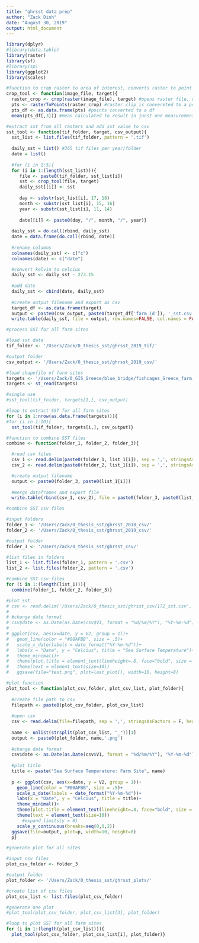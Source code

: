 ```yaml
---
title: "ghrsst data prep"
author: "Zack Dinh"
date: "August 30, 2019"
output: html_document
---
```


```r
library(dplyr)
#library(data.table)
library(raster)
library(sf)
#library(sp)
library(ggplot2)
library(scales)
```

```r
#function to crop raster to area of interest, converts raster to point
crop_tool <- function(image_file, target){
  raster_crop <- crop(raster(image_file), target) #opens raster file, clips raster to target (target is opened in a prior step)
  pts <- rasterToPoints(raster_crop) #raster clip is convereted to a point
  pts_df <- as.data.frame(pts) #points converted to a df
  mean(pts_df[,3])} #mean calculated to result in junst one measurement
```

```r
#extract sst from all rasters and add sst value to csv
sst_tool <- function(tif_folder, target, csv_output){
  sst_list <- list.files(tif_folder, pattern = '.tif')
  
  daily_sst = list() #365 tif files per year/folder
  date = list()
  
  #for (i in 1:5){
  for (i in 1:(length(sst_list))){
     file <- paste0(tif_folder, sst_list[i])
     sst <- crop_tool(file, target)
     daily_sst[[i]] <- sst
     
     day <- substr(sst_list[i], 17, 18)
     month <- substr(sst_list[i], 15, 16)
     year <- substr(sst_list[i], 11, 14)
     
     date[[i]] <- paste0(day, "/", month, "/", year)}
  
  daily_sst = do.call(rbind, daily_sst)
  date = data.frame(do.call(rbind, date))
  
  #rename columns
  colnames(daily_sst) <- c("c")
  colnames(date) <- c("date")

  #convert kelvin to celcius
  daily_sst <- daily_sst - 273.15
  
  #add date 
  daily_sst <- cbind(date, daily_sst)
  
  #create output filename and export as csv
  target_df <- as.data.frame(target)
  output <- paste0(csv_output, paste0(target_df['farm_id']), '_sst.csv')
  write.table(daily_sst, file = output, row.names=FALSE, col.names = FALSE, sep=",")}
```

```r
#process SST for all farm sites

#load sst data
tif_folder <- '/Users/Zack/0_thesis_sst/ghrsst_2019_tif/'

#output folder
csv_output <- '/Users/Zack/0_thesis_sst/ghrsst_2019_csv/'

#load shapefile of farm sites
targets <- '/Users/Zack/0_GIS_Greece/blue_bridge/fishcages_Greece_farm_pts_500m_sq_2.shp'
targets <- st_read(targets)

#single use
#sst_tool(tif_folder, targets[1,], csv_output)

#loop to extract SST for all farm sites
for (i in 1:nrow(as.data.frame(targets))){
#for (i in 1:10){
  sst_tool(tif_folder, targets[i,], csv_output)}
```

```r
#function to combine SST files
combine <- function(folder_1, folder_2, folder_3){

  #read csv files
  csv_1 <- read.delim(paste0(folder_1, list_1[i]), sep = ',', stringsAsFactors = F, header = FALSE)
  csv_2 <- read.delim(paste0(folder_2, list_1[i]), sep = ',', stringsAsFactors = F, header = FALSE)

  #create output filename
  output <- paste0(folder_3, paste0(list_1[i]))
  
  #merge dataframes and export file
  write.table(rbind(csv_1, csv_2), file = paste0(folder_3, paste0(list_1[i])), row.names=FALSE, col.names = FALSE, sep=",")}
```

```r
#combine SST csv files

#input folders
folder_1 <- '/Users/Zack/0_thesis_sst/ghrsst_2018_csv/'
folder_2 <- '/Users/Zack/0_thesis_sst/ghrsst_2019_csv/'

#output folder
folder_3 <- '/Users/Zack/0_thesis_sst/ghrsst_csv/'

#list files in folders
list_1 <- list.files(folder_1, pattern = '.csv')
list_2 <- list.files(folder_2, pattern = '.csv')

#combine SST csv files
for (i in 1:(length(list_1))){
  combine(folder_1, folder_2, folder_3)}
```

```r
#plot sst
# csv <- read.delim('/Users/Zack/0_thesis_sst/ghrsst_csv/172_sst.csv', sep = ',', stringsAsFactors = F, header = FALSE)
# 
# #change date format
# csv$date <- as.Date(as.Date(csv$V1, format = "%d/%m/%Y"), "%Y-%m-%d")
# 
# ggplot(csv, aes(x=date, y = V2, group = 1))+
#   geom_line(color = "#00AFBB", size = .5)+  
#   scale_x_date(labels = date_format("%Y-%m-%d"))+
#   labs(x = "Date", y = "Celcius", title = "Sea Surface Temperature")+
#   theme_minimal()+
#   theme(plot.title = element_text(lineheight=.8, face="bold", size = 12)) +
#   theme(text = element_text(size=10))
#   ggsave(file="test.png", plot=last_plot(), width=10, height=8)
```

```r
#plot function
plot_tool <- function(plot_csv_folder, plot_csv_list, plot_folder){ 
  
  #create file path to csv
  filepath <- paste0(plot_csv_folder, plot_csv_list)  
    
  #open csv
  csv <- read.delim(file=filepath, sep = ',', stringsAsFactors = F, header = FALSE)  
  
  name <- unlist(strsplit(plot_csv_list, "_"))[1]
  output <- paste0(plot_folder, name,'.png')
    
  #change date format
  csv$date <- as.Date(as.Date(csv$V1, format = "%d/%m/%Y"), "%Y-%m-%d")
  
  #plot title
  title <- paste("Sea Surface Temperature: Farm Site", name)
  
  p <- ggplot(csv, aes(x=date, y = V2, group = 1))+
    geom_line(color = "#00AFBB", size = .5)+  
    scale_x_date(labels = date_format("%Y-%m-%d"))+
    labs(x = "Date", y = "Celcius", title = title)+
    theme_minimal()+
    theme(plot.title = element_text(lineheight=.8, face="bold", size = 12)) +
    theme(text = element_text(size=10))
      #expand_limits(y = 0)
    scale_y_continuous(breaks=seq(0,0,2))
  ggsave(file=output, plot=p, width=10, height=8)
  p}
```

```r
#generate plot for all sites

#input csv files
plot_csv_folder <- folder_3

#output folder 
plot_folder <- '/Users/Zack/0_thesis_sst/ghrsst_plots/' 

#create list of csv files
plot_csv_list <- list.files(plot_csv_folder) 

#generate one plot
#plot_tool(plot_csv_folder, plot_csv_list[3], plot_folder)

#loop to plot SST for all farm sites
for (i in 1:(length(plot_csv_list))){
  plot_tool(plot_csv_folder, plot_csv_list[i], plot_folder)}
```




